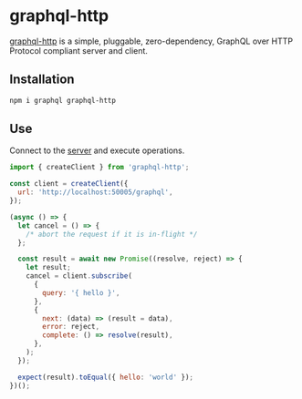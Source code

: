 # graphql-http

[graphql-http](https://github.com/graphql/graphql-http) is a simple, pluggable, zero-dependency, GraphQL over HTTP Protocol compliant server and client.

## Installation

```sh
npm i graphql graphql-http
```

## Use

Connect to the [server](/server) and execute operations.

```js
import { createClient } from 'graphql-http';

const client = createClient({
  url: 'http://localhost:50005/graphql',
});

(async () => {
  let cancel = () => {
    /* abort the request if it is in-flight */
  };

  const result = await new Promise((resolve, reject) => {
    let result;
    cancel = client.subscribe(
      {
        query: '{ hello }',
      },
      {
        next: (data) => (result = data),
        error: reject,
        complete: () => resolve(result),
      },
    );
  });

  expect(result).toEqual({ hello: 'world' });
})();
```
